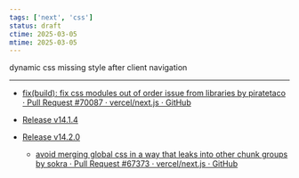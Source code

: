 ```yaml
---
tags: ['next', 'css']
status: draft
ctime: 2025-03-05
mtime: 2025-03-05
---
```



<QuoteLink url="https://github.com/vercel/next.js/pull/72959">
  dynamic css missing style after client navigation
</QuoteLink>

---

- [fix(build): fix css modules out of order issue from libraries by piratetaco · Pull Request #70087 · vercel/next.js · GitHub](https://github.com/vercel/next.js/pull/70087)

- [Release v14.1.4](https://github.com/vercel/next.js/releases/tag/v14.1.4)
- [Release v14.2.0](https://github.com/vercel/next.js/releases/tag/v14.2.0)
  - [avoid merging global css in a way that leaks into other chunk groups by sokra · Pull Request #67373 · vercel/next.js · GitHub](https://github.com/vercel/next.js/pull/67373)
